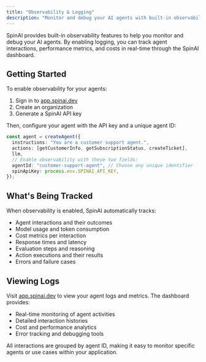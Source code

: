 ```yaml
---
title: "Observability & Logging"
description: "Monitor and debug your AI agents with built-in observability features"
---
```


SpinAI provides built-in observability features to help you monitor and debug your AI agents. By enabling logging, you can track agent interactions, performance metrics, and costs in real-time through the SpinAI dashboard.

## Getting Started

To enable observability for your agents:

1. Sign in to [app.spinai.dev](https://app.spinai.dev)
2. Create an organization
3. Generate a SpinAI API key

Then, configure your agent with the API key and a unique agent ID:

```typescript
const agent = createAgent({
  instructions: "You are a customer support agent.",
  actions: [getCustomerInfo, getSubscriptionStatus, createTicket],
  llm,
  // Enable observability with these two fields:
  agentId: "customer-support-agent", // Choose any unique identifier
  spinApiKey: process.env.SPINAI_API_KEY,
});
```

## What's Being Tracked

When observability is enabled, SpinAI automatically tracks:

- Agent interactions and their outcomes
- Model usage and token consumption
- Cost metrics per interaction
- Response times and latency
- Evaluation steps and reasoning
- Action executions and their results
- Errors and failure cases

## Viewing Logs

Visit [app.spinai.dev](https://app.spinai.dev) to view your agent logs and metrics. The dashboard provides:

- Real-time monitoring of agent activities
- Detailed interaction histories
- Cost and performance analytics
- Error tracking and debugging tools

All interactions are grouped by agent ID, making it easy to monitor specific agents or use cases within your application.
